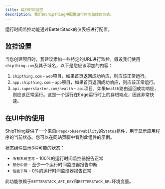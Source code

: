 ```yaml
---
title: 运行时间监控
description: 我们在ShipThing中配置运行时间监控的方式。
---
```


运行时间监控功能通过BetterStack的仪表板进行配置。

## 监控设置

当您创建项目时，我建议添加一些特定的URL进行监控。假设我们使用`shipthing.com`及其子域名，以下是您应该添加的内容：

1. `shipthing.com` - `web`项目，如果首页返回成功响应，则应该正常运行。
2. `app.shipthing.com` - `app`项目，如果首页返回成功响应，则应该正常运行。
3. `api.superstarter.com/health` - `api`项目，如果`health`路由返回成功响应，则应该正常运行。这是一个运行在Edge运行时上的存根端点，因此非常快速。

## 在UI中的使用

ShipThing提供了一个来自`@repo/observability`的`Status`组件，用于显示应用程序的当前状态。您可以在网站页脚中看到此组件的示例。

状态组件显示3种可能的状态：

- `所有系统正常` - 100%的运行时间监控器报告正常
- `部分中断` - 至少一个运行时间监控器报告中断
- `性能下降` - 0%的运行时间监控器报告正常

此功能依赖于`BETTERSTACK_API_KEY`和`BETTERSTACK_URL`环境变量。